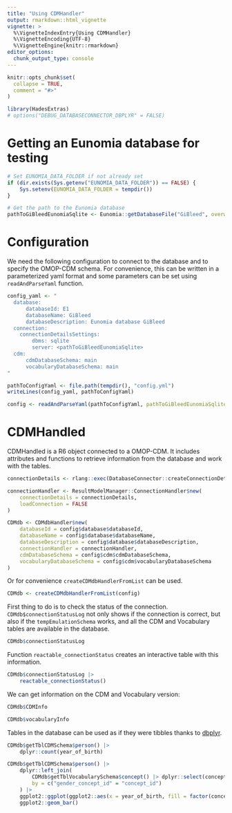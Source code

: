 ```yaml
---
title: "Using CDMHandler"
output: rmarkdown::html_vignette
vignette: >
  %\VignetteIndexEntry{Using CDMHandler}
  %\VignetteEncoding{UTF-8}
  %\VignetteEngine{knitr::rmarkdown}
editor_options: 
  chunk_output_type: console
---
```


```r
knitr::opts_chunk$set(
  collapse = TRUE,
  comment = "#>"
)
```

```r
library(HadesExtras)
# options("DEBUG_DATABASECONNECTOR_DBPLYR" = FALSE)
```

# Getting an Eunomia database for testing

```r
# Set EUNOMIA_DATA_FOLDER if not already set
if (dir.exists(Sys.getenv("EUNOMIA_DATA_FOLDER")) == FALSE) {
    Sys.setenv(EUNOMIA_DATA_FOLDER = tempdir())
}

# Get the path to the Eunomia database
pathToGiBleedEunomiaSqlite <- Eunomia::getDatabaseFile("GiBleed", overwrite = FALSE)
```

# Configuration 

We need the following configuration to connect to the database and to specify the OMOP-CDM schema. 
For convenience, this can be written in a parameterized yaml format and some parameters can be set using `readAndParseYaml` function.

```r
config_yaml <- "
  database:
      databaseId: E1
      databaseName: GiBleed
      databaseDescription: Eunomia database GiBleed
  connection:
    connectionDetailsSettings:
        dbms: sqlite
        server: <pathToGiBleedEunomiaSqlite>
  cdm:
      cdmDatabaseSchema: main
      vocabularyDatabaseSchema: main
"

pathToConfigYaml <- file.path(tempdir(), "config.yml")
writeLines(config_yaml, pathToConfigYaml)
```

```r
config <- readAndParseYaml(pathToConfigYaml, pathToGiBleedEunomiaSqlite = pathToGiBleedEunomiaSqlite)
```

# CDMHandled

CDMHandled is a R6 object connected to a OMOP-CDM. 
It includes attributes and functions to retrieve information from the database and work with the tables.

```r
connectionDetails <- rlang::exec(DatabaseConnector::createConnectionDetails, !!!config$connection$connectionDetailsSettings)

connectionHandler <- ResultModelManager::ConnectionHandler$new(
    connectionDetails = connectionDetails,
    loadConnection = FALSE
)

CDMdb <- CDMdbHandler$new(
    databaseId = config$database$databaseId,
    databaseName = config$database$databaseName,
    databaseDescription = config$database$databaseDescription,
    connectionHandler = connectionHandler,
    cdmDatabaseSchema = config$cdm$cdmDatabaseSchema,
    vocabularyDatabaseSchema = config$cdm$vocabularyDatabaseSchema
)
```

Or for convenience `createCDMdbHandlerFromList` can be used. 
```r
CDMdb <- createCDMdbHandlerFromList(config)
```


First thing to do is to check the status of the connection. 
`CDMdb$connectionStatusLog` not only shows if the connection is correct, but also if the `tempEmulationSchema` works, and all the CDM and Vocabulary tables are available in the database.  
```r
CDMdb$connectionStatusLog
```

Function `reactable_connectionStatus` creates an interactive table with this information.
```r
CDMdb$connectionStatusLog |>
    reactable_connectionStatus()
```

We can get information on the CDM and Vocabulary version: 
```r
CDMdb$CDMInfo
```

```r
CDMdb$vocabularyInfo
```

Tables in the database can be used as if they were tibbles thanks to  [dbplyr](https://dbplyr.tidyverse.org/). 
```r
CDMdb$getTblCDMSchema$person() |>
    dplyr::count(year_of_birth)
```

```r
CDMdb$getTblCDMSchema$person() |>
    dplyr::left_join(
        CDMdb$getTblVocabularySchema$concept() |> dplyr::select(concept_id, concept_name),
        by = c("gender_concept_id" = "concept_id")
    ) |>
    ggplot2::ggplot(ggplot2::aes(x = year_of_birth, fill = factor(concept_name))) +
    ggplot2::geom_bar()
```








